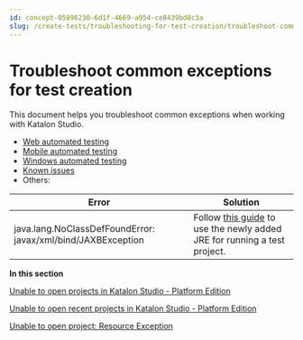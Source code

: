 ```yaml
---
id: concept-05896230-6d1f-4669-a954-ce8439bd8c3a
slug: /create-tests/troubleshooting-for-test-creation/troubleshoot-common-exceptions/troubleshoot-common-exceptions-for-test-creation
---
```


# Troubleshoot common exceptions for test creation

This document helps you troubleshoot common exceptions when working with Katalon Studio.

-   [Web automated testing](/create-tests/troubleshooting-for-test-creation/troubleshoot-web-automated-testing/troubleshoot-web-test-execution-exceptions-overview)
-   [Mobile automated testing](/create-tests/troubleshooting-for-test-creation/troubleshoot-mobile-automated-testing/troubleshooting-automated-mobile-testing-overview)
-   [Windows automated testing](/create-tests/troubleshooting-for-test-creation/troubleshoot-windows-automated-testing/troubleshoot-windows-automated-testing-overview)
-   [Known issues](/create-tests/troubleshooting-for-test-creation/known-issues-and-limitations)
-   Others:

<table><tr><th>Error</th><th>Solution</th></tr><tbody><tr><td>java.lang.NoClassDefFoundError: javax/xml/bind/JAXBException</td><td>Follow <a href="/get-started/set-up-your-workspace/katalon-studio-preferences/set-a-new-default-jre-for-test-projects-in-katalon-studio#" >this guide</a> to use the newly added JRE for running a test project.</td></tr></tbody></table>

**In this section**  


[Unable to open projects in Katalon Studio - Platform Edition](/create-tests/troubleshooting-for-test-creation/troubleshoot-common-exceptions/unable-to-open-projects-in-katalon-studio-platform-edition)

[Unable to open recent projects in Katalon Studio - Platform Edition](/create-tests/troubleshooting-for-test-creation/troubleshoot-common-exceptions/unable-to-open-recent-projects-in-katalon-studio-platform-edition)

[Unable to open project: Resource Exception](/create-tests/troubleshooting-for-test-creation/troubleshoot-common-exceptions/unable-to-open-project-resource-exception)